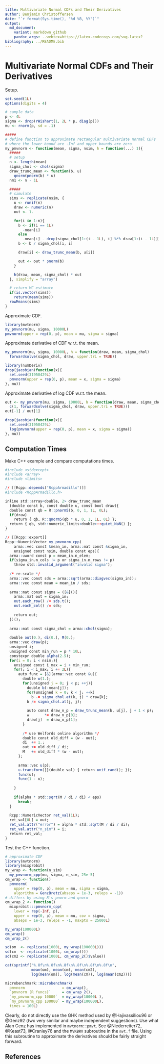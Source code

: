 ```yaml
---
title: Multivariate Normal CDFs and Their Derivatives
author: Benjamin Christoffersen
date: "`r format(Sys.time(), '%d %B, %Y')`"
output:
  md_document:
    variant: markdown_github
    pandoc_args: --webtex=https://latex.codecogs.com/svg.latex?
bibliography: ../README.bib
---
```


# Multivariate Normal CDFs and Their Derivatives

Setup.

```r
set.seed(1L)
options(digits = 4)

# sample data
p <- 4L
sigma <- drop(rWishart(1, 2L * p, diag(p)))
mu <- rnorm(p, sd = .1)
```

```r
#####
# define function to approximate rectangular multivariate normal CDFs
# where the lower bound are -Inf and upper bounds are zero
my_pmvnorm <- function(mean, sigma, nsim, h = function(...) 1){
  #####
  # setup
  n <- length(mean)
  sigma_chol <- chol(sigma)
  draw_trunc_mean <- function(b, u)
    qnorm(pnorm(b) * u)
  nm1 <- n - 1L

  #####
  # simulate
  sims <- replicate(nsim, {
    u <- runif(n)
    draw <- numeric(n)
    out <- 1.

    for(i in 1:n){
      b <- if(i == 1L)
        -mean[i]
      else
        -mean[i] - drop(sigma_chol[1:(i - 1L), i] %*% draw[1:(i - 1L)])
      b <- b / sigma_chol[i, i]

      draw[i] <- draw_trunc_mean(b, u[i])

      out <- out * pnorm(b)
    }

    h(draw, mean, sigma_chol) * out
  }, simplify = "array")

  # return MC estimate
  if(is.vector(sims))
    return(mean(sims))
  rowMeans(sims)
}
```

Approximate CDF.

```r
library(mvtnorm)
my_pmvnorm(mu, sigma, 10000L)
pmvnorm(upper = rep(0, p), mean = mu, sigma = sigma)
```

Approximate derivative of CDF w.r.t. the mean.

```r
my_pmvnorm(mu, sigma, 10000L, h = function(draw, mean, sigma_chol)
  forwardsolve(sigma_chol, draw, upper.tri = TRUE))

library(numDeriv)
drop(jacobian(function(x){
  set.seed(31958429L)
  pmvnorm(upper = rep(0, p), mean = x, sigma = sigma)
}, mu))
```

Approximate derivative of log CDF w.r.t. the mean.

```r
out <- my_pmvnorm(mu, sigma, 10000L, h = function(draw, mean, sigma_chol)
  c(1, forwardsolve(sigma_chol, draw, upper.tri = TRUE)))
out[-1] / out[1]

drop(jacobian(function(x){
  set.seed(31958429L)
  log(pmvnorm(upper = rep(0, p), mean = x, sigma = sigma))
}, mu))
```

## Computation Times
Make C++ example and compare computations times.

```r
#include <stdexcept>
#include <array>
#include <limits>

// [[Rcpp::depends("RcppArmadillo")]]
#include <RcppArmadillo.h>

inline std::array<double, 2> draw_trunc_mean
  (double const b, const double u, const bool draw){
  double const qb = R::pnorm5(b, 0, 1, 1L, 0L);
  if(draw)
    return { qb, R::qnorm5(qb * u, 0, 1, 1L, 0L) };
  return { qb, std::numeric_limits<double>::quiet_NaN() };
}

// [[Rcpp::export]]
Rcpp::NumericVector my_pmvnorm_cpp(
    arma::vec const &mean_in, arma::mat const &sigma_in, 
    unsigned const nsim, double const eps){
  arma::uword const p = mean_in.n_elem;
  if(sigma_in.n_cols != p or sigma_in.n_rows != p)
    throw std::invalid_argument("invalid sigma");
  
  /* re-scale */
  arma::vec const sds = arma::sqrt(arma::diagvec(sigma_in));
  arma::vec const mean = mean_in / sds;
  
  arma::mat const sigma = ([&](){
    arma::mat out = sigma_in;
    out.each_row() /= sds.t();
    out.each_col() /= sds;
    
    return out;
  })();
  
  arma::mat const sigma_chol = arma::chol(sigma);
  
  double out(0.), di(0.), M(0.);
  arma::vec draw(p);
  unsigned i;
  unsigned const min_run = p * 10L;
  constexpr double alpha(2.5);
  for(i = 0; i < nsim;){
    unsigned const i_max = i + min_run;
    for(; i < i_max; i += 2L){
      auto func = [&](arma::vec const &u){
        double w(1.);
        for(unsigned j = 0; j < p; ++j){
          double b(-mean[j]);
          for(unsigned k = 0; k < j; ++k)
            b -= sigma_chol.at(k, j) * draw[k];
          b /= sigma_chol.at(j, j);
          
          auto const draw_n_p = draw_trunc_mean(b, u[j], j + 1 < p);
          w       *= draw_n_p[0];
          draw[j]  = draw_n_p[1];
        }
        
        /* use Welfords online algorithm */
        double const old_diff = (w - out);
        di  += 1.;
        out += old_diff / di;
        M   += old_diff * (w - out);
      };
      
      arma::vec u(p);
      u.transform([](double val) { return unif_rand(); });
      func(u);
      func(1 - u);
      
    }
    
    if(alpha * std::sqrt(M / di / di) < eps)
      break;
  }
  
  Rcpp::NumericVector ret_val(1L);
  ret_val[0L] = out;
  ret_val.attr("error") = alpha * std::sqrt(M / di / di);
  ret_val.attr("n_sim") = i;
  return ret_val;
}
```

Test the C++ function.

```r
# approximate CDF
library(mvtnorm)
library(mixprobit)
my_wrap <- function(n_sim)
  my_pmvnorm_cpp(mu, sigma, n_sim, 25e-5)
cm_wrap <- function()
  pmvnorm(
    upper = rep(0, p), mean = mu, sigma = sigma, 
    algorithm = GenzBretz(abseps = 1e-3, releps = -1))
# differs by using R's pnorm and qnorm
cm_wrap_2 <- function()
  mixprobit:::pmvnorm_cpp(
    lower = rep(-Inf, p), 
    upper = rep(0, p), mean = mu, cov = sigma, 
    abseps = 1e-3, releps = -1, maxpts = 25000L)

my_wrap(100000L)
cm_wrap()
cm_wrap_2()

sd(om  <- replicate(1000L, my_wrap(100000L)))
sd(cm  <- replicate(1000L, cm_wrap()))
sd(cm2 <- replicate(1000L, cm_wrap_2()$value))

cat(sprintf("%.8f\n%.8f\n%.8f\n%.8f\n%.8f\n%.8f\n", 
            mean(om), mean(cm), mean(cm2), 
            log(mean(om)), log(mean(cm)), log(mean(cm2))))

microbenchmark::microbenchmark(
  pmvnorm                 = cm_wrap(), 
  `pmvnorm (R funcs)`     = cm_wrap_2(), 
  `my_pmvnorm_cpp 10000`  = my_wrap(10000L ),
  `my_pmvnorm_cpp 100000` = my_wrap(100000L),
  times = 100L)
```

Clearly, do not directly use the GHK method used by @Hajivassiliou96 or 
@Genz92 (two very similar and maybe independent suggestions). Use what Alan 
Genz has implemented in `mvtnorm::pmvt`. See 
@Niederreiter72, @Keast73, @Cranley76 and the `MVKBRV` subroutine in 
the `mvt.f` file. Using this subroutine to approximate the derivatives 
should be fairly straight forward.

## References
